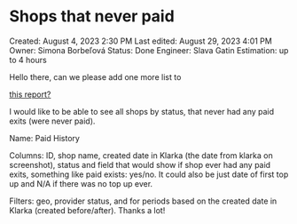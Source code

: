 # Shops that never paid

Created: August 4, 2023 2:30 PM
Last edited: August 29, 2023 4:01 PM
Owner: Simona Borbeľová
Status: Done
Engineer: Slava Gatin
Estimation: up to 4 hours

Hello there, can we please add one more list to

[this report?](https://tableau.glami.info/#/views/AvgCPCShopBreakDown-SamevsNewvsLost/NumberofshopsvsDaysonPaid?:iid=3)

I would like to be able to see all shops by status, that never had any paid exits (were never paid).

Name: Paid History

Columns: ID, shop name, created date in Klarka (the date from klarka on screenshot), status and field that would show if shop ever had any paid exits, something like paid exists: yes/no. It could also be just date of first top up and N/A if there was no top up ever.

Filters: geo, provider status, and for periods based on the created date in Klarka (created before/after). Thanks a lot!